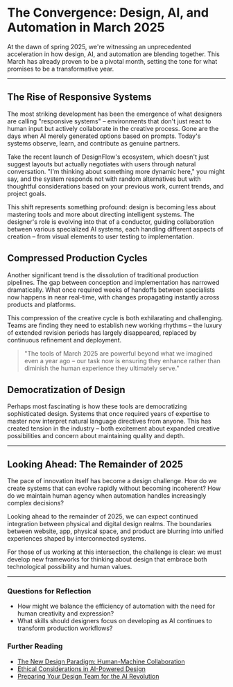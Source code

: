 # The Convergence: Design, AI, and Automation in March 2025

<Cover
  src="https://cdn.cosmos.so/ai-design-automation-2025.jpg"
  alt="Futuristic designer interacting with holographic interfaces showing AI-assisted design tools"
  caption="The evolving landscape of design and AI in 2025"
/>

At the dawn of spring 2025, we're witnessing an unprecedented acceleration in how design, AI, and automation are blending together. This March has already proven to be a pivotal month, setting the tone for what promises to be a transformative year.

---

## The Rise of Responsive Systems

The most striking development has been the emergence of what designers are calling "responsive systems" – environments that don't just react to human input but actively collaborate in the creative process. Gone are the days when AI merely generated options based on prompts. Today's systems observe, learn, and contribute as genuine partners.

Take the recent launch of DesignFlow's ecosystem, which doesn't just suggest layouts but actually negotiates with users through natural conversation. "I'm thinking about something more dynamic here," you might say, and the system responds not with random alternatives but with thoughtful considerations based on your previous work, current trends, and project goals.

This shift represents something profound: design is becoming less about mastering tools and more about directing intelligent systems. The designer's role is evolving into that of a conductor, guiding collaboration between various specialized AI systems, each handling different aspects of creation – from visual elements to user testing to implementation.

## Compressed Production Cycles

Another significant trend is the dissolution of traditional production pipelines. The gap between conception and implementation has narrowed dramatically. What once required weeks of handoffs between specialists now happens in near real-time, with changes propagating instantly across products and platforms.

This compression of the creative cycle is both exhilarating and challenging. Teams are finding they need to establish new working rhythms – the luxury of extended revision periods has largely disappeared, replaced by continuous refinement and deployment.

> "The tools of March 2025 are powerful beyond what we imagined even a year ago – our task now is ensuring they enhance rather than diminish the human experience they ultimately serve."

## Democratization of Design

Perhaps most fascinating is how these tools are democratizing sophisticated design. Systems that once required years of expertise to master now interpret natural language directives from anyone. This has created tension in the industry – both excitement about expanded creative possibilities and concern about maintaining quality and depth.

---

## Looking Ahead: The Remainder of 2025

The pace of innovation itself has become a design challenge. How do we create systems that can evolve rapidly without becoming incoherent? How do we maintain human agency when automation handles increasingly complex decisions?

Looking ahead to the remainder of 2025, we can expect continued integration between physical and digital design realms. The boundaries between website, app, physical space, and product are blurring into unified experiences shaped by interconnected systems.

For those of us working at this intersection, the challenge is clear: we must develop new frameworks for thinking about design that embrace both technological possibility and human values.

---

### Questions for Reflection

- How might we balance the efficiency of automation with the need for human creativity and expression?
- What skills should designers focus on developing as AI continues to transform production workflows?

### Further Reading

- [The New Design Paradigm: Human-Machine Collaboration](https://example.com/design-collaboration)
- [Ethical Considerations in AI-Powered Design](https://example.com/ethical-design-ai)
- [Preparing Your Design Team for the AI Revolution](https://example.com/team-transition)